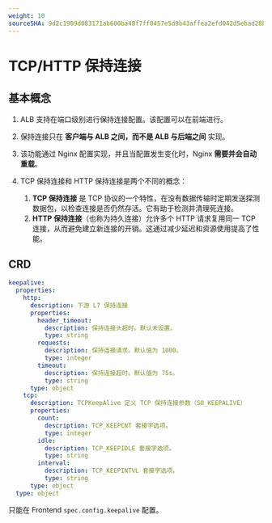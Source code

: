 ```yaml
---
weight: 10
sourceSHA: 9d2c1909d083171ab600ba48f7ff0457e5d9b43affea2efd042d5ebad28beaf7
---
```


# TCP/HTTP 保持连接

## 基本概念

1. ALB 支持在端口级别进行保持连接配置。该配置可以在前端进行。

2. 保持连接只在 **客户端与 ALB 之间，而不是 ALB 与后端之间** 实现。

3. 该功能通过 Nginx 配置实现，并且当配置发生变化时，Nginx **需要并会自动重载**。

4. TCP 保持连接和 HTTP 保持连接是两个不同的概念：
   1. **TCP 保持连接** 是 TCP 协议的一个特性，在没有数据传输时定期发送探测数据包，以检查连接是否仍然存活。它有助于检测并清理死连接。
   2. **HTTP 保持连接**（也称为持久连接）允许多个 HTTP 请求复用同一 TCP 连接，从而避免建立新连接的开销。这通过减少延迟和资源使用提高了性能。

## CRD

```yaml
keepalive:
  properties:
    http:
      description: 下游 L7 保持连接
      properties:
        header_timeout:
          description: 保持连接头超时。默认未设置。
          type: string
        requests:
          description: 保持连接请求。默认值为 1000。
          type: integer
        timeout:
          description: 保持连接超时。默认值为 75s。
          type: string
      type: object
    tcp:
      description: TCPKeepAlive 定义 TCP 保持连接参数（SO_KEEPALIVE）
      properties:
        count:
          description: TCP_KEEPCNT 套接字选项。
          type: integer
        idle:
          description: TCP_KEEPIDLE 套接字选项。
          type: string
        interval:
          description: TCP_KEEPINTVL 套接字选项。
          type: string
      type: object
  type: object
```

只能在 Frontend `spec.config.keepalive` 配置。
